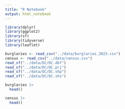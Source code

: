 ```yaml
---
title: "R Notebook"
output: html_notebook
---
```

```r
library(dplyr)
library(ggplot2)
library(sf)
library(tidyverse)
library(leaflet)
```
```r
burglaries <- read_csv("../data/burglaries_2023.csv")
census <- read_csv("../data/census.csv")
read_sf("../data/DC/DC.dbf")
read_sf("../data/DC/DC.prj")
read_sf("../data/DC/DC.shp")
read_sf("../data/DC/DC.shx")
```
```r
burglaries |> 
  head()
```

```r
census |> 
  head()
```
```r

```



